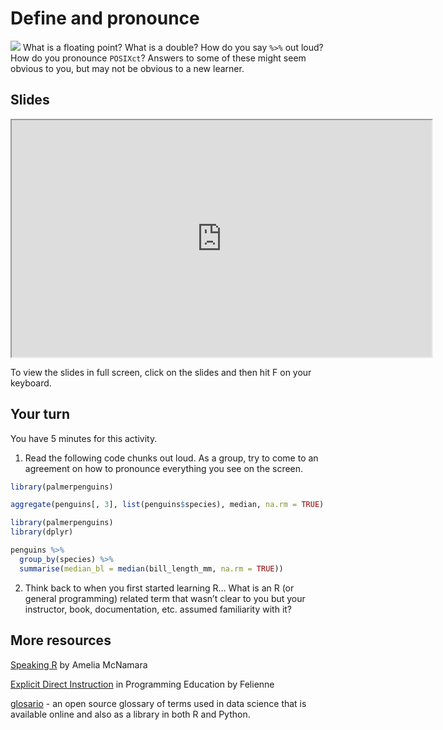 # Define and pronounce {#speak}

![](images/icons8-voice-100.png){.cover} What is a floating point?
What is a double?
How do you say `%>%` out loud?
How do you pronounce `POSIXct`? Answers to some of these might seem obvious to you, but may not be obvious to a new learner.

## Slides

```{=html}
<iframe src="https://rstudio-education.github.io/wtf-teach-rstudio-global/materials/07-speak/07-speak.html" width="672px" height="379px" allowfullscreen>
</iframe>
```
::: {.tip}
To view the slides in full screen, click on the slides and then hit F on your keyboard.
:::

## Your turn

::: {.clock}
You have 5 minutes for this activity.
:::

1.  Read the following code chunks out loud. As a group, try to come to an agreement on how to pronounce everything you see on the screen.

```r
library(palmerpenguins)

aggregate(penguins[, 3], list(penguins$species), median, na.rm = TRUE)
```

```r
library(palmerpenguins)
library(dplyr)

penguins %>%
  group_by(species) %>%
  summarise(median_bl = median(bill_length_mm, na.rm = TRUE))
```

2.  Think back to when you first started learning R... What is an R (or general programming) related term that wasn't clear to you but your instructor, book, documentation, etc. assumed familiarity with it?

## More resources

::: {.video}
[Speaking R](https://youtu.be/ckW9sSdIVAc) by Amelia McNamara
:::

::: {.video}
[Explicit Direct Instruction](https://rstudio.com/resources/rstudioconf-2019/explicit-direct-instruction-in-programming-education/) in Programming Education by Felienne
:::

::: {.package}
[glosario](https://glosario.carpentries.org/) - an open source glossary of terms used in data science that is available online and also as a library in both R and Python.
:::
